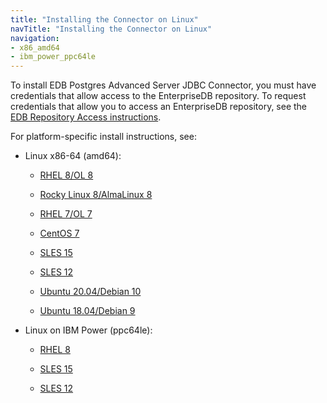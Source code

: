```yaml
---
title: "Installing the Connector on Linux"
navTitle: "Installing the Connector on Linux"
navigation:
- x86_amd64
- ibm_power_ppc64le
---
```


To install EDB Postgres Advanced Server JDBC Connector, you must have credentials that allow access to the EnterpriseDB repository. To request credentials that allow you to access an EnterpriseDB repository, see the [EDB Repository Access instructions](https://www.enterprisedb.com/repository-access-request).

For platform-specific install instructions, see:

- Linux x86-64 (amd64):
  - [RHEL 8/OL 8](x86_amd64/01_jdbc42_rhel8_x86)

  - [Rocky Linux 8/AlmaLinux 8](x86_amd64/02_jdbc42_other_linux8_x86)
  - [RHEL 7/OL 7](x86_amd64/03_jdbc42_rhel7_x86)
  - [CentOS 7](x86_amd64/04_jdbc42_centos7_x86)
  - [SLES 15](x86_amd64/05_jdbc42_sles15_x86)
  - [SLES 12](x86_amd64/06_jdbc42_sles12_x86)
  - [Ubuntu 20.04/Debian 10](x86_amd64/07_jdbc42_ubuntu20_deb10_x86)
  - [Ubuntu 18.04/Debian 9](x86_amd64/08_jdbc42_ubuntu18_deb9_x86)

- Linux on IBM Power (ppc64le):
  - [RHEL 8](ibm_power_ppc64le/09_jdbc42_rhel8_ppcle)

  - [SLES 15](ibm_power_ppc64le/11_jdbc42_sles15_ppcle)
  - [SLES 12](ibm_power_ppc64le/12_jdbc42_sles12_ppcle)

